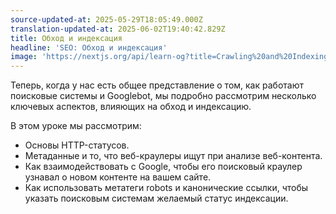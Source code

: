 ```yaml
---
source-updated-at: 2025-05-29T18:05:49.000Z
translation-updated-at: 2025-06-02T19:40:42.829Z
title: Обход и индексация
headline: 'SEO: Обход и индексация'
image: 'https://nextjs.org/api/learn-og?title=Crawling%20and%20Indexing&amp;chapter=4'
---
```


Теперь, когда у нас есть общее представление о том, как работают поисковые системы и Googlebot, мы подробно рассмотрим несколько ключевых аспектов, влияющих на обход и индексацию.

В этом уроке мы рассмотрим:

* Основы HTTP-статусов.
* Метаданные и то, что веб-краулеры ищут при анализе веб-контента.
* Как взаимодействовать с Google, чтобы его поисковый краулер узнавал о новом контенте на вашем сайте.
* Как использовать метатеги robots и канонические ссылки, чтобы указать поисковым системам желаемый статус индексации.